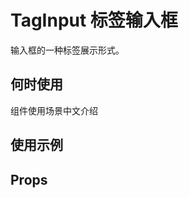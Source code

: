 # TagInput 标签输入框

输入框的一种标签展示形式。

## 何时使用

组件使用场景中文介绍

## 使用示例

<!-- Inject Stories -->

## Props

<!-- Inject Props -->
